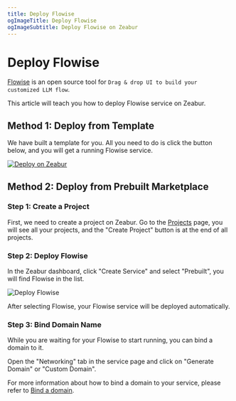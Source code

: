 ```yaml
---
title: Deploy Flowise
ogImageTitle: Deploy Flowise
ogImageSubtitle: Deploy Flowise on Zeabur
---
```


# Deploy Flowise 

[Flowise](https://github.com/FlowiseAI/Flowise) is an open source tool for `Drag & drop UI to build your customized LLM flow`.

This article will teach you how to deploy Flowise service on Zeabur.

## Method 1: Deploy from Template

We have built a template for you. All you need to do is click the button below, and you will get a running Flowise service.

[![Deploy on Zeabur](https://zeabur.com/button.svg)](https://zeabur.com/templates/2JYZTR)

## Method 2: Deploy from Prebuilt Marketplace

### Step 1: Create a Project

First, we need to create a project on Zeabur. Go to the [Projects](https://dash.zeabur.com/projects) page, you will see all your projects, and the "Create Project" button is at the end of all projects.

### Step 2: Deploy Flowise

In the Zeabur dashboard, click "Create Service" and select "Prebuilt", you will find Flowise in the list.

![Deploy Flowise](/marketplace/flowise/prebuilt.png)

After selecting Flowise, your Flowise service will be deployed automatically.

### Step 3: Bind Domain Name

While you are waiting for your Flowise to start running, you can bind a domain to it.

Open the "Networking" tab in the service page and click on "Generate Domain" or "Custom Domain".

For more information about how to bind a domain to your service, please refer to [Bind a domain](../deploy/domain-binding).
